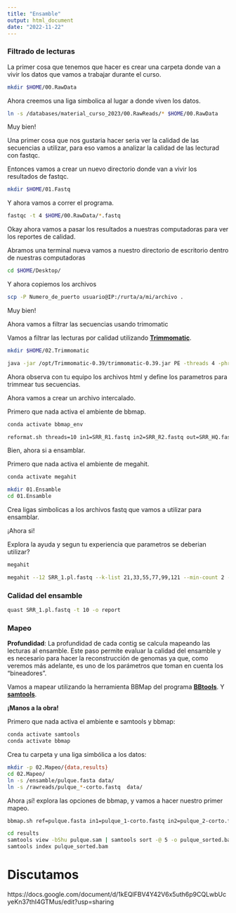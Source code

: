 ```yaml
---
title: "Ensamble"
output: html_document
date: "2022-11-22"
---
```

### Filtrado de lecturas

La primer cosa que tenemos que hacer es crear una carpeta donde van a vivir los datos que vamos a trabajar durante el curso.

```bash
mkdir $HOME/00.RawData
```

Ahora creemos una liga simbolica al lugar a donde viven los datos.

```bash
ln -s /databases/material_curso_2023/00.RawReads/* $HOME/00.RawData
```

Muy bien!

Una primer cosa que nos gustaria hacer seria ver la calidad de las secuencias a utilizar, para eso vamos a analizar la calidad de las lecturad con fastqc.

Entonces vamos a crear un nuevo directorio donde van a vivir los resultados de fastqc.

```bash
mkdir $HOME/01.Fastq
```

Y ahora vamos a correr el programa.

```bash
fastqc -t 4 $HOME/00.RawData/*.fastq 
```

Okay ahora vamos a pasar los resultados a nuestras computadoras para ver los reportes de calidad. 

Abramos una terminal nueva vamos a nuestro directorio de escritorio dentro de nuestras computadoras

```bash
cd $HOME/Desktop/
```

Y ahora copiemos los archivos

```bash
scp -P Numero_de_puerto usuario@IP:/rurta/a/mi/archivo .
```

Muy bien!

Ahora vamos a filtrar las secuencias usando trimomatic

Vamos a filtrar las lecturas por calidad utilizando [**Trimmomatic**](http://www.usadellab.org/cms/?page=trimmomatic).


```bash
mkdir $HOME/02.Trimmomatic
```

```bash
java -jar /opt/Trimmomatic-0.39/trimmomatic-0.39.jar PE -threads 4 -phred33 -trimlog $HOME/02.Trimmomatic/triminfo.txt $HOME/00.RawData/SRR10997046_1.fastq $HOME/00.RawData/SRR10997046_2.fastq  $HOME/02.Trimmomatic/SRR10997046_trimm.fastq  $HOME/02.Trimmomatic/SRR10997046_R1_unpair.fastq $HOME/02.Trimmomatic/SRR10997046_R2_trimm.fastq SRR10997046_R2_unpair.fastq ILLUMINACLIP:/opt/Trimmomatic-0.39/adapters/TruSeq2-PE.fa:2:30:10:8:True LEADING:5 TRAILING:5 SLIDINGWINDOW:5:15 MINLEN:50
```

Ahora observa con tu equipo los archivos html y define los parametros para trimmear tus secuencias.

Ahora vamos a crear un archivo intercalado.

Primero que nada activa el ambiente de bbmap.

```bash
conda activate bbmap_env
```

```bash
reformat.sh threads=10 in1=SRR_R1.fastq in2=SRR_R2.fastq out=SRR_HQ.fastq
```

Bien, ahora si a ensamblar.

Primero que nada activa el ambiente de megahit.

```bash
conda activate megahit
```

```bash
mkdir 01.Ensamble
cd 01.Ensamble
```

Crea ligas simbolicas a los archivos fastq que vamos a utilizar para ensamblar. 

¡Ahora si!

Explora la ayuda y segun tu experiencia que parametros se deberian utilizar?  

```bash
megahit
```


```bash
megahit --12 SRR_1.pl.fastq --k-list 21,33,55,77,99,121 --min-count 2 --verbose -t 10 -o $i.pulque --out-prefix megahit 
```

### Calidad del ensamble 

```bash
quast SRR_1.pl.fastq -t 10 -o report
```

### Mapeo

**Profundidad**: La profundidad de cada contig se calcula mapeando las lecturas al ensamble. Este paso permite evaluar la calidad del ensamble y es necesario para hacer la reconstrucción de genomas ya que, como veremos más adelante, es uno de los parámetros que toman en cuenta los "bineadores". 

Vamos a mapear utilizando la herramienta BBMap del programa **[BBtools](https://jgi.doe.gov/data-and-tools/software-tools/bbtools/)**. Y [**samtools**](http://www.htslib.org/doc/samtools.html). 

**¡Manos a la obra!**

Primero que nada activa el ambiente e samtools y bbmap:

```bash
conda activate samtools
conda activate bbmap
```

Crea tu carpeta y una liga simbólica a los datos:

```bash
mkdir -p 02.Mapeo/{data,results}
cd 02.Mapeo/
ln -s /ensamble/pulque.fasta data/  
ln -s /rawreads/pulque_*-corto.fastq  data/ 
```

Ahora ¡sí! explora las opciones de bbmap, y vamos a hacer nuestro primer mapeo.

```bash
bbmap.sh ref=pulque.fasta in1=pulque_1-corto.fastq in2=pulque_2-corto.fastq out=pulque.sam kfilter=22 subfilter=15 maxindel=80 threads=4
```

```bash
cd results
samtools view -bShu pulque.sam | samtools sort -@ 5 -o pulque_sorted.bam
samtools index pulque_sorted.bam
```

# Discutamos

https://docs.google.com/document/d/1kEQlFBV4Y42V6x5uth6p9CQLwbUcyeKn37thI4GTMus/edit?usp=sharing


